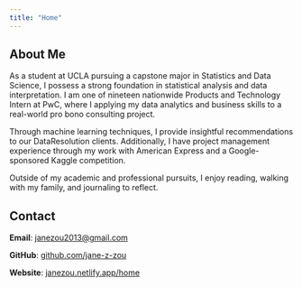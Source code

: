 ```yaml
---
title: "Home"
---
```


## About Me

As a student at UCLA pursuing a capstone major in Statistics and Data Science, I possess a strong foundation in statistical analysis and data interpretation. I am one of nineteen nationwide Products and Technology Intern at PwC, where I applying my data analytics and business skills to a real-world pro bono consulting project.

Through machine learning techniques, I provide insightful recommendations to our DataResolution clients. Additionally, I have project management experience through my work with American Express and a Google-sponsored Kaggle competition.

Outside of my academic and professional pursuits, I enjoy reading, walking with my family, and journaling to reflect.

## Contact

**Email**: [janezou2013@gmail.com](janezou2013@gmail.com)

**GitHub**: [github.com/jane-z-zou](github.com/jane-z-zou)

**Website**: [janezou.netlify.app/home](https://janezou.netlify.app/home)
